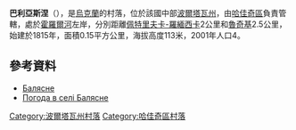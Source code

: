 {{coord|50|20|51|N|33|46|55|E|scale:100000_region:UA|display=title}}

'''巴利亞斯涅'''（{{lang-uk|Балясне}}），是[[烏克蘭|烏克蘭]]的村落，位於該國中部[[波爾塔瓦州|波爾塔瓦州]]，由[[哈佳奇區|哈佳奇區]]負責管轄，處於[[霍羅爾河|霍羅爾河]]左岸，分別距離[[佩特里夫卡-羅緬西卡|佩特里夫卡-羅緬西卡]]2公里和[[魯奇基_(哈佳奇區)|魯奇基]]2.5公里，始建於1815年，面積0.15平方公里，海拔高度113米，2001年人口4。

==參考資料==
*[http://w1.c1.rada.gov.ua/pls/z7502/A005?rdat1=08.01.2012&rf7571=24815 Балясне]{{dead link|date=2017年12月 |bot=InternetArchiveBot |fix-attempted=yes }}
* [http://weather.in.ua/ua/poltavskaja/623 Погода в селі Балясне] {{Wayback|url=http://weather.in.ua/ua/poltavskaja/623 |date=20111219204613 }}

{{DEFAULTSORT:Балясне}}
[[Category:波爾塔瓦州村落|Category:波爾塔瓦州村落]]
[[Category:哈佳奇區村落|Category:哈佳奇區村落]]


{{Poltava-geo-stub}}